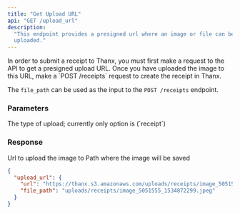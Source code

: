 ```yaml
---
title: "Get Upload URL"
api: "GET /upload_url"
description:
  "This endpoint provides a presigned url where an image or file can be
  uploaded."
---
```


<Note>
  In order to submit a receipt to Thanx, you must first make a request to the API to get a presigned upload URL. Once you have uploaded the image to this URL, make a `POST /receipts` request to create the receipt in Thanx.
</Note>

The `file_path` can be used as the input to the `POST /receipts` endpoint.

### Parameters

<ParamField body="upload_type" type="enum" required>
  The type of upload; currently only option is (`receipt`)
</ParamField>

### Response

<ResponseField name="url" type="string">
  Url to upload the image to
</ResponseField>

<ResponseField name="file_path" type="string">
  Path where the image will be saved
</ResponseField>

<ResponseExample>

```json
{
  "upload_url": {
    "url": "https://thanx.s3.amazonaws.com/uploads/receipts/image_5051555_1534872299.jpeg?AWS-PARAMS",
    "file_path": "uploads/receipts/image_5051555_1534872299.jpeg"
  }
}
```

</ResponseExample>
